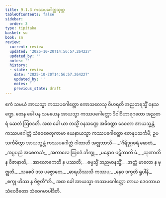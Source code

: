 ```yaml
---
title: 9.1.3 ကဿပဂေါတ္တသုတ္တ
tableOfContents: false
sidebar:
  order: 3
type: tipitaka
basket: su
book: sn
review:
  current: review
  updated: '2025-10-20T14:56:57.264227'
  updated_by: ''
  notes: ''
  history:
  - state: review
    date: '2025-10-20T14:56:57.264227'
    updated_by: ''
    notes: ''
    previous_state: draft
---
```



<DynamicBreadcrumb />


<ReviewStatus review={frontmatter.review} showDetails={true} />

<HypothesisAnnotation frontmatter={frontmatter} />

<Division number="223" book="sn" e="ch" v="18" p="311">

<Paragraph number="1390" book="sn">
ဧကံ သမယံ အာယသ္မာ ကဿပဂေါတ္တော ကောသလေသု ဝိဟရတိ အညတရသ္မိံ ဝနသဏ္ဍေ. တေန ခေါ ပန သမယေန အာယသ္မာ ကဿပဂေါတ္တော ဒိဝါဝိဟာရဂတော အညတရံ ဆေတံ ဩဝဒတိ. အထ ခေါ ယာ တသ္မိံ ဝနသဏ္ဍေ အဓိဝတ္ထာ ဒေဝတာ အာယသ္မန္တံ ကဿပဂေါတ္တံ သံဝေဇေတုကာမာ ယေနာယသ္မာ ကဿပဂေါတ္တော တေနုပသင်္ကမိ; ဥပသင်္ကမိတွာ အာယသ္မန္တံ ကဿပဂေါတ္တံ ဂါထာဟိ အဇ္ဈဘာသိ—
</Paragraph>

<Paragraph number="1391" type="verses" book="sn">
_“ဂိရိဒုဂ္ဂစရံ ဆေတံ,_  
_အပ္ပပညံ အစေတသံ;_  
_အကာလေ ဩဝဒံ ဘိက္ခု,_  
_မန္ဒောဝ ပဋိဘာတိ မံ._  

</Paragraph>

<Paragraph number="1392" type="verses" book="sn">
_သုဏာတိ န ဝိဇာနာတိ,_  
_အာလောကေတိ န ပဿတိ;_  
_ဓမ္မသ္မိံ ဘညမာနသ္မိံ,_  
_အတ္ထံ ဗာလော န ဗုဇ္ဈတိ._  

</Paragraph>

<Paragraph number="1393" type="verses" book="sn">
_သစေပိ ဒသ ပဇ္ဇောတေ,_  
_ဓာရယိဿသိ ကဿပ;_  
_နေဝ ဒက္ခတိ ရူပါနိ,_  
_စက္ခု ဟိဿ န ဝိဇ္ဇတီ”တိ._  

</Paragraph>

<Paragraph number="1394" book="sn">
အထ ခေါ အာယသ္မာ ကဿပဂေါတ္တော တာယ ဒေဝတာယ သံဝေဇိတော သံဝေဂမာပါဒီတိ.
</Paragraph>
</Division>